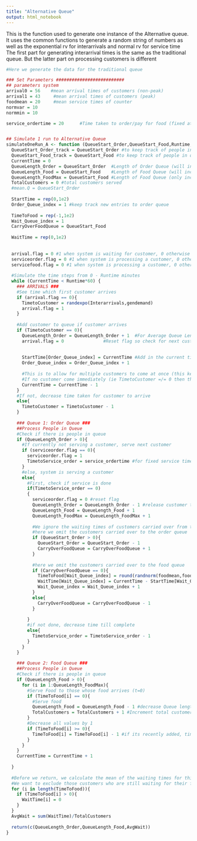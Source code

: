 ```yaml
---
title: "Alternative Queue"
output: html_notebook
---
```

This is the function used to generate one instance of the Alternative queue. 
It uses the common functions to generate a random string of numbers as well as the exponential rv for interarrivals and normal rv for service time
The first part for generating interarrival times is the same as the traditional queue.
But the latter part on processing customers is different
```r
#Here we generate the data for the traditional queue

### Set Parameters ##########################
## parameters system
arrival0 = 56    #mean arrival times of customers (non-peak)
arrival1 = 43     #mean arrival times of customers (peak)
foodmean = 20     #mean service times of counter
normvar = 10
normmin = 10

service_ordertime = 20      #Time taken to order/pay for food (fixed at 20s)


## Simulate 1 run to Alternative Queue
simulateOneRun_A <- function (QueueStart_Order,QueueStart_Food,Runtime,Interarrivals){ 
  QueueStart_Order_track = QueueStart_Order #to keep track of people in queue on start
  QueueStart_Food_track = QueueStart_Food #to keep track of people in queue on start
  CurrentTime = 0
  QueueLength_Order = QueueStart_Order  #Length of Order Queue (will increase and decrease)
  QueueLength_Food = QueueStart_Food    #Length of Food Queue (will increase and decrease)
  QueueLength_FoodMax = QueueStart_Food #Length of Food Queue (only increase - for indexing)
  TotalCustomers = 0 #total customers served
  #mean.Q = QueueStart_Order
  
  StartTime = rep(0,1e2)
  Order_Queue_index = 1 #keep track new entries to order queue
  
  TimeToFood = rep(-1,1e2)
  Wait_Queue_index = 1
  CarryOverFoodQueue = QueueStart_Food
  
  WaitTime = rep(0,1e2)
  
  
  arrival.flag = 0 #1 when system is waiting for customer, 0 otherwise
  serviceorder.flag = 0 #1 when system is processing a customer, 0 otherwise
  servicefood.flag = 0 #1 when system is processing a customer, 0 otherwise
  
  #Simulate the time steps from 0 - Runtime minutes
  while (CurrentTime < Runtime*60) {   
    ### ARRIVALS ###
    #See time which first customer arrives
    if (arrival.flag == 0){   
      TimetoCustomer = randexpo(Interarrivals,gendemand)
      arrival.flag = 1
    }
    
    #Add customer to queue if customer arrives
    if (TimetoCustomer == 0){
      QueueLength_Order = QueueLength_Order + 1  #For Average Queue Length Calculations, this value will go up and down
      arrival.flag = 0               #Reset flag so check for next customer on next cycle
      
      
      StartTime[Order_Queue_index] = CurrentTime #Add in the current time to the list (for avg wait time calc)
      Order_Queue_index = Order_Queue_index + 1
      
      #This is to allow for multiple customers to come at once (this keeps time the same as we increment this at the end)
      #If no customer come immediately (ie TimetoCustomer =/= 0 then the simulation proceeds as usual)
      CurrentTime = CurrentTime - 1   
    }
    #If not, decrease time taken for customer to arrive
    else{
      TimetoCustomer = TimetoCustomer - 1
    }
    
    ### Queue 1: Order Queue ###
    ##Process People in Queue
    #Check if there is people in queue
    if (QueueLength_Order > 0){
      #If currently not serving a customer, serve next customer
      if (serviceorder.flag == 0){
        serviceorder.flag = 1
        TimetoService_order = service_ordertime #for fixed service times
      }
      #else, system is serving a customer
      else{
        #First, check if service is done
        if(TimetoService_order == 0)
        {
          serviceorder.flag = 0 #reset flag
          QueueLength_Order = QueueLength_Order - 1 #release customer to food queue
          QueueLength_Food = QueueLength_Food + 1 
          QueueLength_FoodMax = QueueLength_FoodMax + 1
          
          #We ignore the waiting times of customers carried over from the initialization
          #here we omit the customers carried over to the order queue
          if (QueueStart_Order > 0){
            QueueStart_Order = QueueStart_Order - 1
            CarryOverFoodQueue = CarryOverFoodQueue + 1
          }
          
          #here we omit the customers carried over to the food queue
          if (CarryOverFoodQueue == 0){
            TimeToFood[Wait_Queue_index] = round(randnorm(foodmean,foodvar,foodmin)) + 1 #Generate a random service time for food service # + 1 so it will not be decreased later
            WaitTime[Wait_Queue_index] = CurrentTime - StartTime[Wait_Queue_index] + TimeToFood[Wait_Queue_index] - 1  #Customer's Wait time # -1 to account for +1 above
            Wait_Queue_index = Wait_Queue_index + 1
          }
          else{
            CarryOverFoodQueue = CarryOverFoodQueue - 1
          }
          
        }  
        #if not done, decrease time till complete
        else{
          TimetoService_order = TimetoService_order - 1
        } 
      } 
    }
    
    ### Queue 2: Food Queue ###
    ##Process People in Queue
    #Check if there is people in queue
    if (QueueLength_Food > 0){
      for (i in 1:QueueLength_FoodMax){
        #Serve Food to those whose food arrives (t=0)
        if (TimeToFood[i] == 0){
          #Serve food
          QueueLength_Food = QueueLength_Food - 1 #decrease Queue length
          TotalCustomers = TotalCustomers + 1 #Increment total customers served (completed)
        }
        #Decrease all values by 1
        if (TimeToFood[i] >= 0){
          TimeToFood[i] = TimeToFood[i] - 1 #if its recently added, time will not decrease (due to the +1 above), the older items will all decrease.
        }
      }
    }
    CurrentTime = CurrentTime + 1
    
  }
  
  #Before we return, we calculate the mean of the waiting times for this simulation
  #We want to exclude those customers who are still waiting for their food
  for (i in length(TimeToFood)){
    if (TimeToFood[i] > 0){
      WaitTime[i] = 0
    }
  }
  AvgWait = sum(WaitTime)/TotalCustomers
  
  return(c(QueueLength_Order,QueueLength_Food,AvgWait))
}

       

```